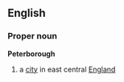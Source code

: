==English==
===Proper noun===
{{wikipedia}}
'''Peterborough'''
# a [[city]] in east central [[England]]